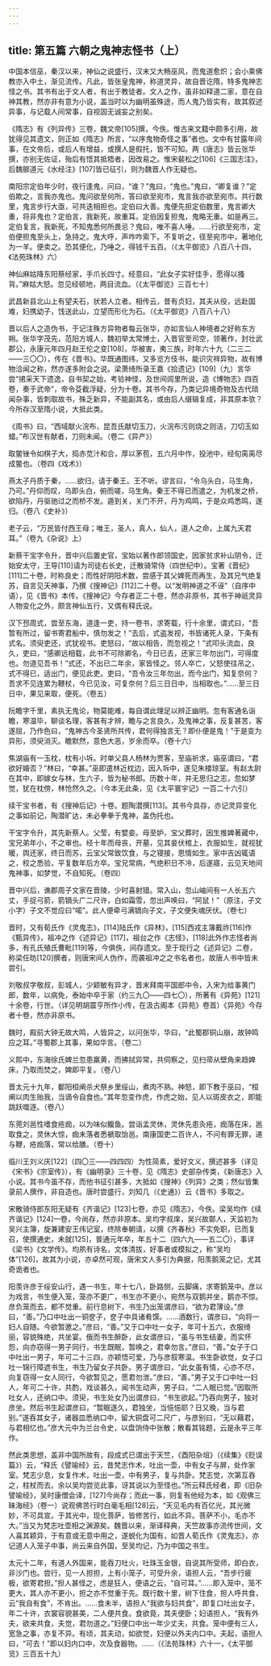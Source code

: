 ```yaml
---
---
---
```

title: 第五篇 六朝之鬼神志怪书（上）
---




中国本信巫，秦汉以来，神仙之说盛行，汉末又大畅巫风，而鬼道愈炽；会小乘佛教亦入中土，渐见流传。凡此，皆张皇鬼神，称道灵异，故自晋讫隋，特多鬼神志怪之书。其书有出于文人者，有出于教徒者。文人之作，虽非如释道二家，意在自神其教，然亦非有意为小说，盖当时以为幽明虽殊途，而人鬼乃皆实有，故其叙述异事，与记载人间常事，自视固无诚妄之别矣。

《隋志》有《列异传》三卷，魏文帝[105]撰，今佚。惟古来文籍中颇多引用，故犹得见其遗文，则正如《隋志》所言，“以序鬼物奇怪之事”者也。文中有甘露年间事，在文帝后，或后人有增益，或撰人是假托，皆不可知。两《唐志》皆云张华撰，亦别无佐证，殆后有悟其抵牾者，因改易之。惟宋裴松之[106]《三国志注》，后魏郦道元《水经注》[107]皆已征引，则为魏晋人作无疑也。

南阳宗定伯年少时，夜行逢鬼，问曰，“谁？”鬼曰，“鬼也。”鬼曰，“卿复谁？”定伯欺之，言我亦鬼也。鬼问欲至何所，答曰欲至宛市，鬼言我亦欲至宛市。共行数里，鬼言步行大亟，可共迭相担也。定伯曰大善。鬼便先担定伯数里，鬼言卿大重，将非鬼也？定伯言，我新死，故重耳。定伯因复担鬼，鬼略无重。如是再三。定伯复言，我新死，不知鬼悉何所畏忌？鬼曰，唯不喜人唾。……行欲至宛市，定伯便担鬼至头上，急持之。鬼大呼，声咋咋索下。不复听之，径至宛市中，著地化为一羊。便卖之。恐其便化，乃唾之，得钱千五百。（《太平御览》八百八十四，《法苑珠林》六）

神仙麻姑降东阳蔡经家，手爪长四寸。经意曰，“此女子实好佳手，愿得以搔背。”麻姑大怒。忽见经顿地，两目流血。（《太平御览》三百七十）

武昌新县北山上有望夫石，状若人立者。相传云，昔有贞妇，其夫从役，远赴国难，妇携幼子，饯送此山，立望而形化为石。（《太平御览》八百八十八）

晋以后人之造伪书，于记注殊方异物者每云张华，亦如言仙人神境者之好称东方朔。张华字茂先，范阳方城人，魏初举太常博士，入晋官至司空，领著作，封壮武郡公，永康元年四月赵王伦之变[108]，华被害，夷三族，时年六十九（二三二——三〇〇），传在《晋书》。华既通图纬，又多览方伎书，能识灾祥异物，故有博物洽闻之称，然亦遂多附会之说。梁萧绮所录王嘉《拾遗记》[109]（九）言华尝“捃采天下遗逸，自书契之始，考验神怪，及世间闾里所说，造《博物志》四百卷，奏于武帝”，帝令芟截浮疑，分为十卷。其书今存，乃类记异境奇物及古代琐闻杂事，皆刺取故书，殊乏新异，不能副其名，或由后人缀辑复成，非其原本欤？今所存汉至隋小说，大抵此类。

《周书》曰，“西域献火浣布，昆吾氏献切玉刀，火浣布污则烧之则洁，刀切玉如蜡。”布汉世有献者，刀则未闻。（卷二《异产》）

取鳖锉令如棋子大，捣赤苋汁和合，厚以茅苞，五六月中作，投池中，经旬脔脔尽成鳖也。（卷四《戏术》）

燕太子丹质于秦，……欲归，请于秦王。王不听。谬言曰，“令乌头白，马生角，乃可。”丹仰而叹，乌即头白，俯而嗟，马生角。秦王不得已而遣之，为机发之桥，欲陷丹，丹驱驰过之而桥不发。遁到关，关门不开，丹为鸡鸣，于是众鸡悉鸣，遂归。（卷八《史补》）

老子云，“万民皆付西王母；唯王，圣人，真人，仙人，道人之命，上属九天君耳。”（卷九《杂说》上）

新蔡干宝字令升，晋中兴后置史官，宝始以著作郎领国史，因家贫求补山阴令，迁始安太守，王导[110]请为司徒右长史，迁散骑常侍（四世纪中）。宝著《晋纪》[111]二十卷，时称良史；而性好阴阳术数，尝感于其父婢死而再生，及其兄气绝复苏，自言见天神事，乃撰《搜神记》[112]二十卷。以“发明神道之不诬”（自序中语），见《晋书》本传。《搜神记》今存者正二十卷，然亦非原书，其书于神祇灵异人物变化之外，颇言神仙五行，又偶有释氏说。

汉下邳周式，尝至东海，道逢一吏，持一卷书，求寄载，行十余里，谓式曰，“吾暂有所过，留书寄君船中，慎勿发之！”去后，式盗发视，书皆诸死人录，下条有式名。须臾吏还，式犹视书。吏怒曰，“故以相告，而忽视之！”式叩头流血，良久，吏曰，“感卿远相载，此书不可除卿名，今日已去，还家三年勿出门，可得度也。勿道见吾书！”式还，不出已二年余，家皆怪之。邻人卒亡，父怒使往吊之，式不得已，适出门，便见此吏。吏曰，“吾令汝三年勿出，而今出门，知复奈何？吾求不见连累为鞭杖，今已见汝，可复奈何？后三日日中，当相取也。”……至三日日中，果见来取，便死。（卷五）

阮瞻字千里，素执无鬼论，物莫能难，每自谓此理足以辨正幽明。忽有客通名诣瞻，寒温毕，聊谈名理，客甚有才辨，瞻与之言良久，及鬼神之事，反复甚苦，客遂屈，乃作色曰，“鬼神古今圣贤所共传，君何得独言无？即仆便是鬼！”于是变为异形，须臾消灭。瞻默然，意色大恶，岁余而卒。（卷十六）

焦湖庙有一玉枕，枕有小坼。时单父县人杨林为贾客，至庙祈求，庙巫谓曰，“君欲好婚否？”林曰，“幸甚。”巫即遣林近枕边，因入坼中，遂见朱楼琼室。有赵太尉在其中，即嫁女与林，生六子，皆为秘书郎。历数十年，并无思归之志，忽如梦觉，犹在枕傍，林怆然久之。（今本无此条，见《太平寰宇记》一百二十六引）

续干宝书者，有《搜神后记》十卷。题陶潜撰[113]。其书今具存，亦记灵异变化之事如前记，陶潜旷达，未必拳拳于鬼神，盖伪托也。

干宝字令升，其先新蔡人。父莹，有嬖妾。母至妒，宝父葬时，因生推婢著藏中，宝兄弟年小，不之审也。经十年而母丧，开墓，见其妾伏棺上，衣服如生，就视犹暖，舆还家，终日而苏，云宝父常致饮食，与之寝接，恩情如生。家中吉凶辄语之，校之悉验，平复数年后方卒。宝兄常病，气绝积日不冷，后遂寤，云见天地间鬼神事，如梦觉，不自知死。（卷四）

晋中兴后，谯郡周子文家在晋陵，少时喜射猎。常入山，忽山岫间有一人长五六丈，手捉弓箭，箭镝头广二尺许，白如霜雪，忽出声唤曰，“阿鼠！”（原注，子文小字）子文不觉应曰“喏”。此人便牵弓满镝向子文，子文便失魂厌伏。（卷七）

晋时，又有荀氏作《灵鬼志》，[114]陆氏作《异林》，[115]西戎主簿戴祚[116]作《甄异传》，祖冲之作《述异记》[117]，祖台之作《志怪》，[118]此外作志怪者尚多，有孔氏殖氏曹毗[119]等，今俱佚，间存遗文。至于现行之《述异记》二卷，称梁任昉[120]撰者，则唐宋间人伪作，而袭祖冲之之书名者也，故唐人书中皆未尝引。

刘敬叔字敬叔，彭城人，少颖敏有异才，晋末拜南平国郎中令，入宋为给事黄门郎，数年，以病免，泰始中卒于家（约三九〇——四七〇），所著有《异苑》[121]十余卷，行世。（详见明胡震亨所作小传，在汲古阁本《异苑》卷首）《异苑》今存者十卷，然亦非原书。

魏时，殿前大钟无故大鸣，人皆异之，以问张华，华曰，“此蜀郡铜山崩，故钟鸣应之耳。”寻蜀郡上其事，果如华言。（卷二）

义熙中，东海徐氏婢兰忽患羸黄，而拂拭异常，共伺察之，见扫帚从壁角来趋婢床，乃取而焚之，婢即平复。（卷八）

晋太元十九年，鄱阳桓阐杀犬祭乡里绥山，煮肉不熟。神怒，即下教于巫曰，“桓阐以肉生贻我，当谪令自食也。”其年忽变作虎，作虎之始，见人以斑皮衣之，即能跳跃噬逐。（卷八）

东莞刘邕性嗜食疮痂，以为味似鳆鱼。尝诣孟灵休，灵休先患灸疮，痂落在床，邕取食之，灵休大惊，痂未落者悉褫取饴邕。南康国吏二百许人，不问有罪无罪，递与鞭，疮痂落，常以给膳。（卷十）

临川王刘义庆[122]（四〇三——四四四）为性简素，爱好文义，撰述甚多（详见《宋书》《宗室传》），有《幽明录》三十卷，见《隋志》史部杂传类，《新唐志》入小说。其书今虽不存，而他书征引甚多，大抵如《搜神》《列异》之类；然似皆集录前人撰作，非自造也。唐时尝盛行，刘知几（《史通》）云《晋书》多取之。

宋散骑侍郎东阳无疑有《齐谐记》[123]七卷，亦见《隋志》，今佚。梁吴均作《续齐谐记》[124]一卷，今尚存，然亦非原本。吴均字叔庠，吴兴故鄣人，天监初为吴兴主簿，旋兼建安王伟记室，终除奉朝请，以撰《齐春秋》不实免职，已而复召，使撰通史，未就[125]，普通元年卒，年五十二（四六九——五二〇），事详《梁书》《文学传》。均夙有诗名，文体清拔，好事者或模拟之，称“吴均体”[126]，故其为小说，亦卓然可观，唐宋文人多引为典据，阳羡鹅笼之记，尤其奇诡者也。

阳羡许彦于绥安山行，遇一书生，年十七八，卧路侧，云脚痛，求寄鹅笼中。彦以为戏言，书生便入笼，笼亦不更广，书生亦不更小，宛然与双鹅并坐，鹅亦不惊。彦负笼而去，都不觉重。前行息树下，书生乃出笼谓彦曰，“欲为君薄设。”彦曰，“善。”乃口中吐出一铜奁子，奁子中具诸肴馔。……酒数行，谓彦曰，“向将一妇人自随。今欲暂邀之。”彦曰，“善。”又于口中吐一女子，年可十五六，衣服绮丽，容貌殊绝，共坐宴。俄而书生醉卧，此女谓彦曰，“虽与书生结妻，而实怀怨，向亦窃得一男子同行，书生既眠，暂唤之，君幸勿言。”彦曰，“善。”女子于口中吐出一男子，年可二十三四，亦颖悟可爱，乃与彦叙寒温。书生卧欲觉，女子口吐一锦行障遮书生，书生乃留女子共卧。男子谓彦曰，“此女虽有情，心亦不尽，向复窃得一女人同行，今欲暂见之，愿君勿泄。”彦曰，“善。”男子又于口中吐一妇人，年可二十许，共酌，戏谈甚久，闻书生动声，男子曰，“二人眠已觉。”因取所吐女人，还纳口中。须臾，书生处女乃出谓彦曰，“书生欲起。”乃吞向男子，独对彦坐。然后书生起谓彦曰，“暂眠遂久，君独坐，当悒悒耶？日又晚，当与君别。”遂吞其女子，诸器皿悉纳口中，留大铜盘可二尺广，与彦别曰，“无以藉君，与君相忆也。”彦大元中为兰台令史，以盘饷侍中张散；散看其铭题，云是永平三年作。

然此类思想，盖非中国所故有，段成式已谓出于天竺，《酉阳杂俎》（《续集》《贬误篇》）云，“释氏《譬喻经》云，昔梵志作术，吐出一壶，中有女子与屏，处作家室。梵志少息，女复作术，吐出一壶，中有男子，复与共卧。梵志觉，次第互吞之，柱杖而去。余以吴均尝览此事，讶其说以为至怪也。”所云释氏经者，即《旧杂譬喻经》，吴时康僧会译，[127]今尚存；而此一事，则复有他经为本，如《观佛三昧海经》（卷一）说观佛苦行时白毫毛相[128]云，“天见毛内有百亿光，其光微妙，不可具宣。于其光中，现化菩萨，皆修苦行，如此不异。菩萨不小，毛亦不大。”当又为梵志吐壶相之渊源矣。魏晋以来，渐译释典，天竺故事亦流传世间，文人喜其颖异，于有意或无意中用之，遂蜕化为国有，如晋人荀氏作《灵鬼志》，亦记道人入笼子中事，尚云来自外国，至吴均记，乃为中国之书生。

太元十二年，有道人外国来，能吞刀吐火，吐珠玉金银，自说其所受师，即白衣，非沙门也。尝行，见一人担担，上有小笼子，可受升余，语担人云，“吾步行疲极，欲寄君担。”担人甚怪之，虑是狂人，便语之云，“自可耳。”……即入笼中，笼不更大，其人亦不更小，担之亦不觉重于先。既行数十里，树下住食，担人呼共食，云“我自有食”，不肯出。……食未半，语担人“我欲与妇共食”，即复口吐出女子，年二十许，衣裳容貌甚美，二人便共食。食欲竟，其夫便卧；妇语担人，“我有外夫，欲来共食，夫觉，君勿道之。”妇便口中出一年少丈夫，共食。笼中便有三人，宽急之事，亦复不异。有顷，其夫动，如欲觉，妇便以外夫内口中。夫起，语担人曰，“可去！”即以妇内口中，次及食器物。……（《法苑珠林》六十一，《太平御览》三百五十九）